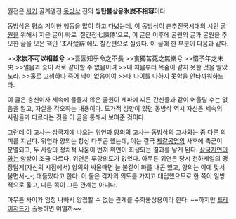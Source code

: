 원전은 [[사기]] 골계열전 [[동방삭]] 전의 '''빙탄불상용氷炭不相容'''이다.

동방삭은 평소 기이한 행동을 많이 하고 다녔는데, 이 동방삭이 춘추전국시대의 시인 [[굴원]]을 위해서 지은 글이 바로 '칠간전七諫傳'으로, 이 글은 이후에 굴원의 글과 굴원을 추모한 글을 모은 책인 '초사楚辭'에도 칠간편으로 실렸다. 이 글에 한 부분이 다음과 같다.

>>'''氷炭不可以相並兮'''
>>吾固知乎命之不長 
>>哀獨苦死之無樂兮 
>>惜予年之未央
>>얼음과 숯이 서로 같이할 수 없음이여 
>>내 처음부터 목숨이 같지 못한 것을 알았노라. 
>>홀로 고생하다 죽어 낙이 없음이여 
>>내 나이를 다하지 못함을 안타까워하노라.

이 글은 충신이자 세속에 물들지 않은 굴원이 세파에 찌든 간신들과 같이 어울릴 수는 없음을 알고, 자살을 각오하는 내용이다. 도가적 성향이 있던 동방삭 역시 자신은 세속의 사람들과 다르다는 것을 이 글을 통해서 보여준 것이다. 

그런데 이 고사는 
삼국지에 나오는 [[위연]]과 [[양의]]의 고사는 동방삭의 고사와는 좀 다른 의미를 지닌다.
위연과 양의는 항상 다투곤 했는데, 이는 결국 [[제갈공명]]의 사후에 촉군이 분열되고, 두 사람의 정치적 싸움이 번져 위연이 희생되는 결과를 낳게 된다. [[삼국지연의]]와는 양상이 조금 다르다. 위연은 투항의도가 없었다. 아무튼 위연은 당시 천하제일의 맹장답게(자신의 시점에서) 양의와 싸울때면 늘 불같이 화를 내곤 했고, 양의는 이에 맞서 울면서-_-; 대들었다고 한다. 이 둘은 각자의 의도를 가지고 대립했으므로 한 쪽이 일방적으로 옳고, 다른 쪽이 그른 관계는 아니다. 

아무튼 사이가 엄청 나빠서 양립할 수 없는 관계를 수화불상용이라 한다. ~~하지만 [[프레이저드]]가 출동하면 어떨까~~
